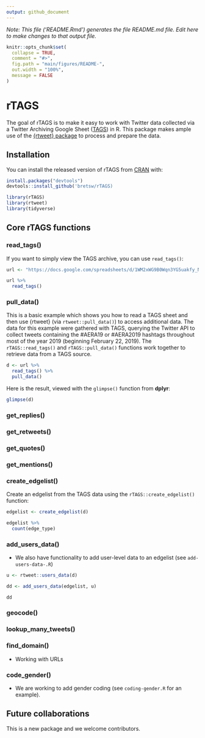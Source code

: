 ```yaml
---
output: github_document
---
```


*Note: This file ('README.Rmd') generates the file README.md file. Edit here to make changes to that output file.*

```r
knitr::opts_chunk$set(
  collapse = TRUE,
  comment = "#>",
  fig.path = "main/figures/README-",
  out.width = "100%",
  message = FALSE
)
```

# rTAGS

The goal of rTAGS is to make it easy to work with Twitter data collected via a Twitter Archiving Google Sheet ([TAGS](https://tags.hawksey.info/)) in R. This package makes ample use of the [{rtweet} package](https://rtweet.info/) to process and prepare the data.

## Installation

You can install the released version of rTAGS from [CRAN](https://CRAN.R-project.org) with:

``` r
install.packages("devtools")
devtools::install_github('bretsw/rTAGS)
```

```r
library(rTAGS)
library(rtweet)
library(tidyverse)
```

## Core rTAGS functions

### read_tags()

If you want to simply view the TAGS archive, you can use `read_tags()`:

```r
url <- "https://docs.google.com/spreadsheets/d/1WM2xWG9B0Wqn3YG5uakfy_NSAEzIFP2nEAJ5U_fqufc/edit#gid=8743918"

url %>%
  read_tags()
```

### pull_data()

This is a basic example which shows you how to read a TAGS sheet and then use {rtweet} (via `rtweet::pull_data()`) to access additional data. The data for this example were gathered with TAGS, querying the Twitter API to collect tweets containing the #AERA19 or #AERA2019 hashtags throughout most of the year 2019 (beginning February 22, 2019). The `rTAGS::read_tags()` and `rTAGS::pull_data()` functions work together to retrieve data from a TAGS source.

```r
d <- url %>%
  read_tags() %>%
  pull_data()
```

Here is the result, viewed with the `glimpse()` function from **dplyr**:

```r
glimpse(d)
```

### get_replies()

### get_retweets()

### get_quotes()

### get_mentions()

### create_edgelist()

Create an edgelist from the TAGS data using the `rTAGS::create_edgelist()` function:

```r
edgelist <- create_edgelist(d)

edgelist %>% 
  count(edge_type)
```

### add_users_data()

- We also have functionality to add user-level data to an edgelist (see `add-users-data-.R`)

```r
u <- rtweet::users_data(d)

dd <- add_users_data(edgelist, u)

dd
```

### geocode()

### lookup_many_tweets()

### find_domain()

- Working with URLs

### code_gender()

- We are working to add gender coding (see `coding-gender.R` for an example).

## Future collaborations

This is a new package and we welcome contributors.
